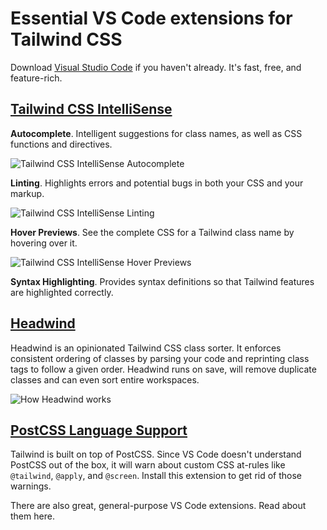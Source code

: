 
<Head
  title='Essential VS Code extensions for Tailwind CSS'
  description='Essential VS Code extensions for Tailwind CSS'
  keywords='visual studio code, vs code, tailwind css, tailwind'
  previewImage=''
/>

# Essential VS Code extensions for Tailwind CSS

Download [Visual Studio Code](https://code.visualstudio.com/download) if you haven't already. It's fast, free, and feature-rich.

## [Tailwind CSS IntelliSense](https://marketplace.visualstudio.com/items?itemName=bradlc.vscode-tailwindcss)

**Autocomplete**. Intelligent suggestions for class names, as well as CSS functions and directives.

<Image
  src={TailwindCSSIntellisenseAutocomplete}
  alt='Tailwind CSS IntelliSense Autocomplete'
/>

**Linting**. Highlights errors and potential bugs in both your CSS and your markup.

<Image
  src={TailwindCSSIntellisenseLinting}
  alt='Tailwind CSS IntelliSense Linting'
/>

**Hover Previews**. See the complete CSS for a Tailwind class name by hovering over
it.

<Image
  src={TailwindCSSIntellisenseHoverPreviews}
  alt='Tailwind CSS IntelliSense Hover Previews'
/>

**Syntax Highlighting**. Provides syntax definitions so that Tailwind features are highlighted correctly.

## [Headwind](https://marketplace.visualstudio.com/items?itemName=heybourn.headwind)

Headwind is an opinionated Tailwind CSS class sorter. It enforces consistent ordering of classes by parsing your code and reprinting class tags to follow a given order. Headwind runs on save, will remove duplicate classes and can even sort entire workspaces.

<Image src={HowHeadwindWorks} alt='How Headwind works' />

## [PostCSS Language Support](https://marketplace.visualstudio.com/items?itemName=csstools.postcss)

Tailwind is built on top of PostCSS. Since VS Code doesn't understand PostCSS out of the box, it will warn about custom CSS at-rules like `@tailwind`, `@apply`, and `@screen`. Install this extension to get rid of those warnings.

There are also great, general-purpose VS Code extensions. Read about them <Link href='/blog/favorite-visual-studio-code-extensions'><a>here</a></Link>.
